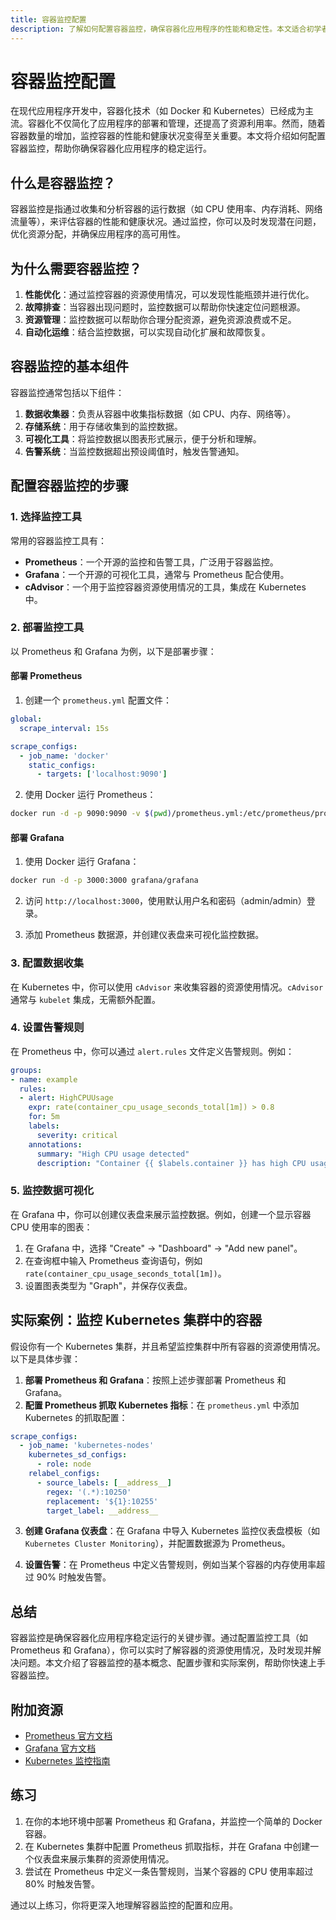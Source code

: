 ```yaml
---
title: 容器监控配置
description: 了解如何配置容器监控，确保容器化应用程序的性能和稳定性。本文适合初学者，涵盖基础概念、配置步骤和实际案例。
---
```


# 容器监控配置

在现代应用程序开发中，容器化技术（如 Docker 和 Kubernetes）已经成为主流。容器化不仅简化了应用程序的部署和管理，还提高了资源利用率。然而，随着容器数量的增加，监控容器的性能和健康状况变得至关重要。本文将介绍如何配置容器监控，帮助你确保容器化应用程序的稳定运行。

## 什么是容器监控？

容器监控是指通过收集和分析容器的运行数据（如 CPU 使用率、内存消耗、网络流量等），来评估容器的性能和健康状况。通过监控，你可以及时发现潜在问题，优化资源分配，并确保应用程序的高可用性。

## 为什么需要容器监控？

1. **性能优化**：通过监控容器的资源使用情况，可以发现性能瓶颈并进行优化。
2. **故障排查**：当容器出现问题时，监控数据可以帮助你快速定位问题根源。
3. **资源管理**：监控数据可以帮助你合理分配资源，避免资源浪费或不足。
4. **自动化运维**：结合监控数据，可以实现自动化扩展和故障恢复。

## 容器监控的基本组件

容器监控通常包括以下组件：

1. **数据收集器**：负责从容器中收集指标数据（如 CPU、内存、网络等）。
2. **存储系统**：用于存储收集到的监控数据。
3. **可视化工具**：将监控数据以图表形式展示，便于分析和理解。
4. **告警系统**：当监控数据超出预设阈值时，触发告警通知。

## 配置容器监控的步骤

### 1. 选择监控工具

常用的容器监控工具有：

- **Prometheus**：一个开源的监控和告警工具，广泛用于容器监控。
- **Grafana**：一个开源的可视化工具，通常与 Prometheus 配合使用。
- **cAdvisor**：一个用于监控容器资源使用情况的工具，集成在 Kubernetes 中。

### 2. 部署监控工具

以 Prometheus 和 Grafana 为例，以下是部署步骤：

#### 部署 Prometheus

1. 创建一个 `prometheus.yml` 配置文件：

```yaml
global:
  scrape_interval: 15s

scrape_configs:
  - job_name: 'docker'
    static_configs:
      - targets: ['localhost:9090']
```

2. 使用 Docker 运行 Prometheus：

```bash
docker run -d -p 9090:9090 -v $(pwd)/prometheus.yml:/etc/prometheus/prometheus.yml prom/prometheus
```

#### 部署 Grafana

1. 使用 Docker 运行 Grafana：

```bash
docker run -d -p 3000:3000 grafana/grafana
```

2. 访问 `http://localhost:3000`，使用默认用户名和密码（admin/admin）登录。

3. 添加 Prometheus 数据源，并创建仪表盘来可视化监控数据。

### 3. 配置数据收集

在 Kubernetes 中，你可以使用 `cAdvisor` 来收集容器的资源使用情况。`cAdvisor` 通常与 `kubelet` 集成，无需额外配置。

### 4. 设置告警规则

在 Prometheus 中，你可以通过 `alert.rules` 文件定义告警规则。例如：

```yaml
groups:
- name: example
  rules:
  - alert: HighCPUUsage
    expr: rate(container_cpu_usage_seconds_total[1m]) > 0.8
    for: 5m
    labels:
      severity: critical
    annotations:
      summary: "High CPU usage detected"
      description: "Container {{ $labels.container }} has high CPU usage."
```

### 5. 监控数据可视化

在 Grafana 中，你可以创建仪表盘来展示监控数据。例如，创建一个显示容器 CPU 使用率的图表：

1. 在 Grafana 中，选择 "Create" -> "Dashboard" -> "Add new panel"。
2. 在查询框中输入 Prometheus 查询语句，例如 `rate(container_cpu_usage_seconds_total[1m])`。
3. 设置图表类型为 "Graph"，并保存仪表盘。

## 实际案例：监控 Kubernetes 集群中的容器

假设你有一个 Kubernetes 集群，并且希望监控集群中所有容器的资源使用情况。以下是具体步骤：

1. **部署 Prometheus 和 Grafana**：按照上述步骤部署 Prometheus 和 Grafana。
2. **配置 Prometheus 抓取 Kubernetes 指标**：在 `prometheus.yml` 中添加 Kubernetes 的抓取配置：

```yaml
scrape_configs:
  - job_name: 'kubernetes-nodes'
    kubernetes_sd_configs:
      - role: node
    relabel_configs:
      - source_labels: [__address__]
        regex: '(.*):10250'
        replacement: '${1}:10255'
        target_label: __address__
```

3. **创建 Grafana 仪表盘**：在 Grafana 中导入 Kubernetes 监控仪表盘模板（如 `Kubernetes Cluster Monitoring`），并配置数据源为 Prometheus。

4. **设置告警**：在 Prometheus 中定义告警规则，例如当某个容器的内存使用率超过 90% 时触发告警。

## 总结

容器监控是确保容器化应用程序稳定运行的关键步骤。通过配置监控工具（如 Prometheus 和 Grafana），你可以实时了解容器的资源使用情况，及时发现并解决问题。本文介绍了容器监控的基本概念、配置步骤和实际案例，帮助你快速上手容器监控。

## 附加资源

- [Prometheus 官方文档](https://prometheus.io/docs/)
- [Grafana 官方文档](https://grafana.com/docs/)
- [Kubernetes 监控指南](https://kubernetes.io/docs/tasks/debug-application-cluster/resource-usage-monitoring/)

## 练习

1. 在你的本地环境中部署 Prometheus 和 Grafana，并监控一个简单的 Docker 容器。
2. 在 Kubernetes 集群中配置 Prometheus 抓取指标，并在 Grafana 中创建一个仪表盘来展示集群的资源使用情况。
3. 尝试在 Prometheus 中定义一条告警规则，当某个容器的 CPU 使用率超过 80% 时触发告警。

通过以上练习，你将更深入地理解容器监控的配置和应用。